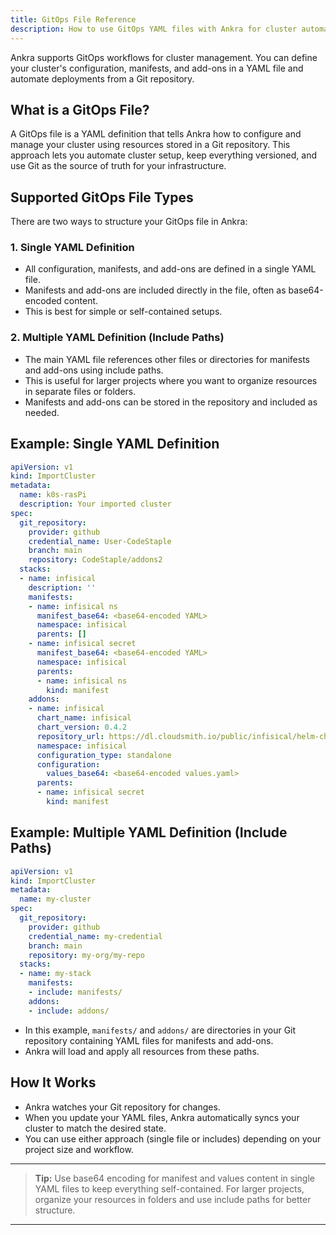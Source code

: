 ```yaml
---
title: GitOps File Reference
description: How to use GitOps YAML files with Ankra for cluster automation and configuration.
---
```


<Note>
Ankra supports GitOps workflows for cluster management. You can define your cluster's configuration, manifests, and add-ons in a YAML file and automate deployments from a Git repository.
</Note>

## What is a GitOps File?

A GitOps file is a YAML definition that tells Ankra how to configure and manage your cluster using resources stored in a Git repository. This approach lets you automate cluster setup, keep everything versioned, and use Git as the source of truth for your infrastructure.

## Supported GitOps File Types

There are two ways to structure your GitOps file in Ankra:

### 1. Single YAML Definition
- All configuration, manifests, and add-ons are defined in a single YAML file.
- Manifests and add-ons are included directly in the file, often as base64-encoded content.
- This is best for simple or self-contained setups.

### 2. Multiple YAML Definition (Include Paths)
- The main YAML file references other files or directories for manifests and add-ons using include paths.
- This is useful for larger projects where you want to organize resources in separate files or folders.
- Manifests and add-ons can be stored in the repository and included as needed.

## Example: Single YAML Definition

```yaml
apiVersion: v1
kind: ImportCluster
metadata:
  name: k0s-rasPi
  description: Your imported cluster
spec:
  git_repository:
    provider: github
    credential_name: User-CodeStaple
    branch: main
    repository: CodeStaple/addons2
  stacks:
  - name: infisical
    description: ''
    manifests:
    - name: infisical ns
      manifest_base64: <base64-encoded YAML>
      namespace: infisical
      parents: []
    - name: infisical secret
      manifest_base64: <base64-encoded YAML>
      namespace: infisical
      parents:
      - name: infisical ns
        kind: manifest
    addons:
    - name: infisical
      chart_name: infisical
      chart_version: 0.4.2
      repository_url: https://dl.cloudsmith.io/public/infisical/helm-charts/helm/charts
      namespace: infisical
      configuration_type: standalone
      configuration:
        values_base64: <base64-encoded values.yaml>
      parents:
      - name: infisical secret
        kind: manifest
```

## Example: Multiple YAML Definition (Include Paths)

```yaml
apiVersion: v1
kind: ImportCluster
metadata:
  name: my-cluster
spec:
  git_repository:
    provider: github
    credential_name: my-credential
    branch: main
    repository: my-org/my-repo
  stacks:
  - name: my-stack
    manifests:
    - include: manifests/
    addons:
    - include: addons/
```

- In this example, `manifests/` and `addons/` are directories in your Git repository containing YAML files for manifests and add-ons.
- Ankra will load and apply all resources from these paths.

## How It Works

- Ankra watches your Git repository for changes.
- When you update your YAML files, Ankra automatically syncs your cluster to match the desired state.
- You can use either approach (single file or includes) depending on your project size and workflow.

---

> **Tip:** Use base64 encoding for manifest and values content in single YAML files to keep everything self-contained. For larger projects, organize your resources in folders and use include paths for better structure.

---
